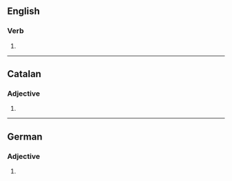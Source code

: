 {{also|obsolètes}}

==English==

===Verb===
{{head|en|verb form}}

# {{en-third-person singular of|obsolete}}

----

==Catalan==

===Adjective===
{{head|ca|adjective form}}

# {{feminine plural of|obsolet|lang=ca}}

----

==German==

===Adjective===
{{head|de|adjective form}}

# {{de-inflected form of|obsolet}}